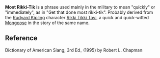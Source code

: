 {{dict}}
'''Most Rikki-Tik''' is a phrase used mainly in the military to mean "quickly" or "immediately", as in "Get that done most rikki-tik". Probably derived from the [[Rudyard Kipling]] character [[Rikki Tikki Tavi]], a quick and quick-witted [[Mongoose]]  in the story of the same name.

==Reference==
Dictionary of American Slang, 3rd Ed_ (1995) by Robert L. Chapman
{{military-stub}}{{vocabulary-stub}}
{{Uncategorized|date=August 2007}}